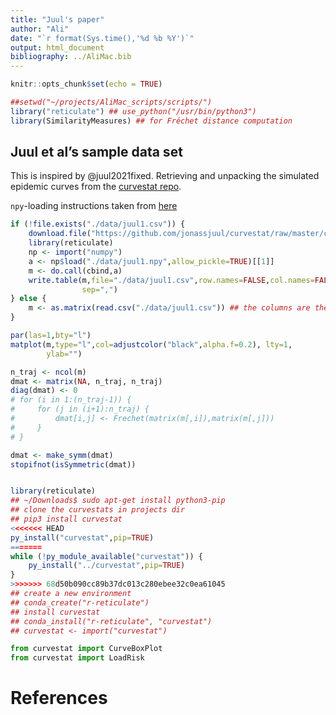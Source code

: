 ```yaml
---
title: "Juul's paper"
author: "Ali"
date: "`r format(Sys.time(),'%d %b %Y')`"
output: html_document
bibliography: ../AliMac.bib
---
```


```r
knitr::opts_chunk$set(echo = TRUE)
```

```r
##setwd("~/projects/AliMac_scripts/scripts/")
library("reticulate") ## use_python("/usr/bin/python3")
library(SimilarityMeasures) ## for Fréchet distance computation
```


## Juul et al's sample data set

This is inspired by @juul2021fixed. 
Retrieving and unpacking the simulated epidemic curves from
the [curvestat repo](https://github.com/jonassjuul/curvestat/).

`npy`-loading instructions  taken from [here](https://cran.r-project.org/web/packages/RcppCNPy/vignettes/UsingReticulate.pdf)

```r
if (!file.exists("./data/juul1.csv")) {
    download.file("https://github.com/jonassjuul/curvestat/raw/master/curvestat/tests/test_data/curves_DKE3.npy", dest="./data/juul1.npy")
    library(reticulate)
    np <- import("numpy")
    a <- np$load("./data/juul1.npy",allow_pickle=TRUE)[[1]]
    m <- do.call(cbind,a)
    write.table(m,file="./data/juul1.csv",row.names=FALSE,col.names=FALSE,
                sep=",")
} else {
    m <- as.matrix(read.csv("./data/juul1.csv")) ## the columns are the trajs
}
```

```r
par(las=1,bty="l")
matplot(m,type="l",col=adjustcolor("black",alpha.f=0.2), lty=1,
        ylab="")
```

```r
n_traj <- ncol(m)
dmat <- matrix(NA, n_traj, n_traj)
diag(dmat) <- 0
# for (i in 1:(n_traj-1)) {
#     for (j in (i+1):n_traj) {
#         dmat[i,j] <- Frechet(matrix(m[,i]),matrix(m[,j]))
#     }
# }

dmat <- make_symm(dmat)
stopifnot(isSymmetric(dmat))



```



```r
library(reticulate)
## ~/Downloads$ sudo apt-get install python3-pip
## clone the curvestats in projects dir
## pip3 install curvestat
<<<<<<< HEAD
py_install("curvestat",pip=TRUE)
=======
while (!py_module_available("curvestat")) {
    py_install("../curvestat",pip=TRUE)
}
>>>>>>> 68d50b090cc89b37dc013c280ebee32c0ea61045
## create a new environment 
## conda_create("r-reticulate")
## install curvestat
## conda_install("r-reticulate", "curvestat")
## curvestat <- import("curvestat")
```

```python
from curvestat import CurveBoxPlot
from curvestat import LoadRisk
```


# References



